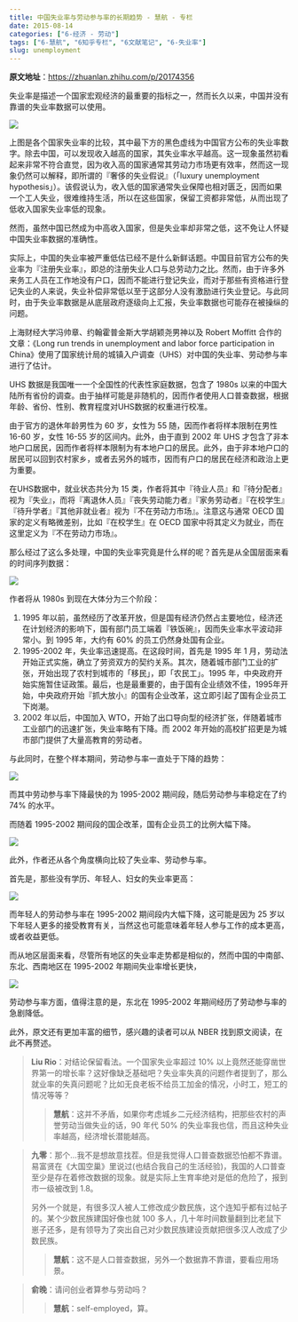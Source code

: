 ```yaml
---
title: 中国失业率与劳动参与率的长期趋势 - 慧航 - 专栏
date: 2015-08-14
categories: ["6-经济 - 劳动"]
tags: ["6-慧航", "6知乎专栏", "6文献笔记", "6-失业率"]
slug: unemployment
---
```


**原文地址**：<https://zhuanlan.zhihu.com/p/20174356>

失业率是描述一个国家宏观经济的最重要的指标之一，然而长久以来，中国并没有靠谱的失业率数据可以使用。

![](/images/Eco/Labor/huihang/unemployment/1.jpg)

上图是各个国家失业率的比较，其中最下方的黑色虚线为中国官方公布的失业率数字。除去中国，可以发现收入越高的国家，其失业率水平越高。这一现象虽然初看起来非常不符合直觉，因为收入高的国家通常其劳动力市场更有效率，然而这一现象仍然可以解释，即所谓的『奢侈的失业假说』（「luxury unemployment hypothesis」）。该假说认为，收入低的国家通常失业保障也相对匮乏，因而如果一个工人失业，很难维持生活，所以在这些国家，保留工资都非常低，从而出现了低收入国家失业率低的现象。

然而，虽然中国已然成为中高收入国家，但是失业率却非常之低，这不免让人怀疑中国失业率数据的准确性。

实际上，中国的失业率被严重低估已经不是什么新鲜话题。中国目前官方公布的失业率为『注册失业率』，即总的注册失业人口与总劳动力之比。然而，由于许多外来务工人员在工作地没有户口，因而不能进行登记失业，而对于那些有资格进行登记失业的人来说，失业补偿非常低以至于这部分人没有激励进行失业登记。与此同时，由于失业率数据是从底层政府逐级向上汇报，失业率数据也可能存在被操纵的问题。

上海财经大学冯帅章、约翰霍普金斯大学胡颖尧男神以及 Robert Moffitt 合作的文章：《Long run trends in unemployment and labor force participation in China》使用了国家统计局的城镇入户调查（UHS）对中国的失业率、劳动参与率进行了估计。

UHS 数据是我国唯一一个全国性的代表性家庭数据，包含了 1980s 以来的中国大陆所有省份的调查。由于抽样可能是非随机的，因而作者使用人口普查数据，根据年龄、省份、性别、教育程度对UHS数据的权重进行校准。

由于官方的退休年龄男性为 60 岁，女性为 55 随，因而作者将样本限制在男性 16-60 岁，女性 16-55 岁的区间内。此外，由于直到 2002 年 UHS 才包含了非本地户口居民，因而作者将样本限制为有本地户口的居民。此外，由于非本地户口的居民可以回到农村家乡，或者去另外的城市，因而有户口的居民在经济和政治上更为重要。

在UHS数据中，就业状态共分为 15 类，作者将其中『待业人员』和『待分配者』视为『失业』，而将『离退休人员』『丧失劳动能力者』『家务劳动者』『在校学生』『待升学者』『其他非就业者』视为『不在劳动力市场』。注意这与通常 OECD 国家的定义有略微差别，比如『在校学生』在 OECD 国家中将其定义为就业，而在这里定义为『不在劳动力市场』。

那么经过了这么多处理，中国的失业率究竟是什么样的呢？首先是从全国层面来看的时间序列数据：

![](/images/Eco/Labor/huihang/unemployment/2.jpg)

作者将从 1980s 到现在大体分为三个阶段：

1. 1995 年以前，虽然经历了改革开放，但是国有经济仍然占主要地位，经济还在计划经济的影响下，国有部门员工端着『铁饭碗』，因而失业率水平波动非常小。到 1995 年，大约有 60% 的员工仍然身处国有企业。
2. 1995-2002 年，失业率迅速提高。在这段时间，首先是 1995 年 1 月，劳动法开始正式实施，确立了劳资双方的契约关系。其次，随着城市部门工业的扩张，开始出现了农村到城市的「移民」，即「农民工」。1995 年，中央政府开始实施暂住证政策。最后，也是最重要的，由于国有企业绩效不佳，1995年开始，中央政府开始『抓大放小』的国有企业改革，这立即引起了国有企业员工下岗潮。
3. 2002 年以后，中国加入 WTO，开始了出口导向型的经济扩张，伴随着城市工业部门的迅速扩张，失业率略有下降。而 2002 年开始的高校扩招更是为城市部门提供了大量高教育的劳动者。

与此同时，在整个样本期间，劳动参与率一直处于下降的趋势：

![](/images/Eco/Labor/huihang/unemployment/3.jpg)

而其中劳动参与率下降最快的为 1995-2002 期间段，随后劳动参与率稳定在了约 74% 的水平。

而随着 1995-2002 期间段的国企改革，国有企业员工的比例大幅下降。

![](/images/Eco/Labor/huihang/unemployment/4.jpg)

此外，作者还从各个角度横向比较了失业率、劳动参与率。

首先是，那些没有学历、年轻人、妇女的失业率更高：

![](/images/Eco/Labor/huihang/unemployment/5.jpg)

而年轻人的劳动参与率在 1995-2002 期间段内大幅下降，这可能是因为 25 岁以下年轻人更多的接受教育有关，当然这也可能意味着年轻人参与工作的成本更高，或者收益更低。

而从地区层面来看，尽管所有地区的失业率走势都是相似的，然而中国的中南部、东北、西南地区在 1995-2002 年期间失业率增长更快，

![](/images/Eco/Labor/huihang/unemployment/6.jpg)

劳动参与率方面，值得注意的是，东北在 1995-2002 年期间经历了劳动参与率的急剧降低。

此外，原文还有更加丰富的细节，感兴趣的读者可以从 NBER 找到原文阅读，在此不再赘述。

<blockquote class="gray">
**Liu Rio**：对结论保留看法。一个国家失业率超过 10% 以上竟然还能穿凿世界第一的增长率？这好像缺乏基础吧？失业率失真的问题作者提到了，那么就业率的失真问题呢？比如无良老板不给员工加金的情况，小时工，短工的情况等等？

<blockquote class="white">
**慧航**：这并不矛盾，如果你考虑城乡二元经济结构，把那些农村的声誉劳动当做失业的话，90 年代 50% 的失业率我也信，而且这种失业率越高，经济增长潜能越高。

</blockquote>
</blockquote>

<blockquote class="gray">
**九零**：那个...我不是想故意找茬。但是我觉得人口普查数据恐怕都不靠谱。易富贤在《大国空巢》里说过(也结合我自己的生活经验)，我国的人口普查至少是存在着修改数据的现象。就是实际上生育率绝对是低的危险了，报到市一级被改到 1.8。

另外一个就是，有很多汉人被人工修改成少数民族，这个连知乎都有过帖子的。某个少数民族建国好像也就 100 多人，几十年时间数量翻到比老鼠下崽子还多，是有领导为了突出自己对少数民族建设贡献把很多汉人改成了少数民族。

<blockquote class="white">
**慧航**：这不是人口普查数据，另外一个数据靠不靠谱，要看应用场景。

</blockquote>
</blockquote>

<blockquote class="gray">
**俞晚**：请问创业者算参与劳动吗？

<blockquote class="white">
**慧航**：self-employed，算。

</blockquote>
</blockquote>